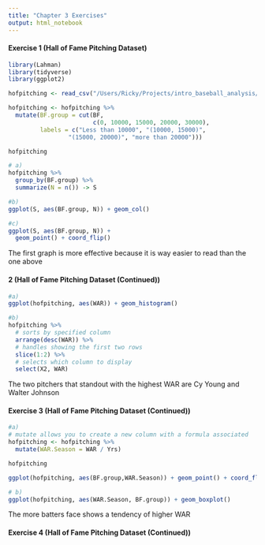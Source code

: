 ```yaml
---
title: "Chapter 3 Exercises"
output: html_notebook
---
```


#### Exercise 1 (Hall of Fame Pitching Dataset)

```r
library(Lahman)
library(tidyverse)
library(ggplot2)
```

```r
hofpitching <- read_csv("/Users/Ricky/Projects/intro_baseball_analysis/data/hofpitching.csv")
```





```r
hofpitching <- hofpitching %>%
  mutate(BF.group = cut(BF, 
                        c(0, 10000, 15000, 20000, 30000),
         labels = c("Less than 10000", "(10000, 15000)",
                 "(15000, 20000)", "more than 20000")))
```

```r
hofpitching
```

```r
# a)
hofpitching %>%
  group_by(BF.group) %>%
  summarize(N = n()) -> S
```

```r
#b)
ggplot(S, aes(BF.group, N)) + geom_col()
```

```r
#c)
ggplot(S, aes(BF.group, N)) +
  geom_point() + coord_flip()
```
The first graph is more effective because it is way easier to read than the one above


#### 2 (Hall of Fame Pitching Dataset (Continued))
```r
#a)
ggplot(hofpitching, aes(WAR)) + geom_histogram()
```

```r
#b)
hofpitching %>%
  # sorts by specified column
  arrange(desc(WAR)) %>%
  # handles showing the first two rows
  slice(1:2) %>%
  # selects which column to display
  select(X2, WAR)
```
The two pitchers that standout with the highest WAR are Cy Young and Walter Johnson


#### Exercise 3 (Hall of Fame Pitching Dataset (Continued))

```r
#a)
# mutate allows you to create a new column with a formula associated 
hofpitching <- hofpitching %>%
  mutate(WAR.Season = WAR / Yrs)

hofpitching

ggplot(hofpitching, aes(BF.group,WAR.Season)) + geom_point() + coord_flip()
```

```r
# b)
ggplot(hofpitching, aes(WAR.Season, BF.group)) + geom_boxplot()
```
The more batters face shows a tendency of higher WAR

#### Exercise 4 (Hall of Fame Pitching Dataset (Continued))

